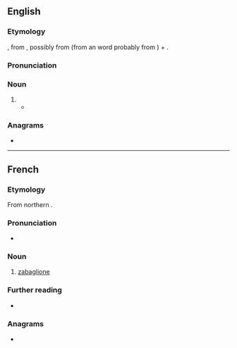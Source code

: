 ==English==

===Etymology===
{{bor|en|fr|sabayon}}, from {{der|en|it|zabaglione|zabaione}}, possibly from {{der|en|la|sabaia||Illyrian barley beer}} (from an {{der|en|xil|-}} word probably from {{der|en|ine-pro|*sab-||taste}}) + {{m|it|-one|pos=augmentative suffix}}.

===Pronunciation===
{{rfp|en}}

===Noun===
{{en-noun|~}}

# {{synonym of|zabaglione|lang=en}}
#* {{quote-journal|date=June 3, 2007|author=Amanda Hesser|title=Cooking|work=New York Times|url=http://www.nytimes.com/2007/06/03/books/review/Hesser-t.html
|passage=An orange-blossom-water '''sabayon''' is thickened in the microwave (and I will never again make finicky sabayon any other way).}}

===Anagrams===
* {{anagrams|en|Bayonas}}

----

==French==

===Etymology===
From northern {{etyl|it|fr}} {{m|it|zabaione}}.

===Pronunciation===
* {{IPA|/sabajɔ̃/|lang=fr}}

===Noun===
{{fr-noun|m}}

# [[zabaglione]]

===Further reading===
* {{R:TLFi}}

===Anagrams===
* {{l|fr|abayons}}